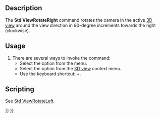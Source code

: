 <languages/>

{{Docnav
|[[Std_ViewRotateLeft|ViewRotateLeft]]
|[[Std_StoreWorkingView|StoreWorkingView]]
|[[Std_View_Menu|Std View Menu]]
|IconL=Std_ViewRotateLeft.svg
|IconR=
|IconC=Freecad.svg
}}

{{GuiCommand
|Name=Std ViewRotateRight
|MenuLocation=View → Standard views → Rotate Right
|Workbenches=All
|Shortcut={{KEY|Shift}}+{{KEY|Right}}
|SeeAlso=[[Std_ViewRotateLeft|Std ViewRotateLeft]]
}}

==Description==

The '''Std ViewRotateRight''' command rotates the camera in the active [[3D_view|3D view]] around the view direction in 90-degree increments towards the right (clockwise).

==Usage==

# There are several ways to invoke the command:
#* Select the {{MenuCommand|View → Standard views → [[Image:Std_ViewRotateRight.svg|16px]] Rotate Right}} option from the menu.
#* Select the {{MenuCommand|Standard views → [[Image:Std_ViewRotateRight.svg|16px]] Rotate Right}} option from the [[3D_view|3D view]] context menu.
#* Use the keyboard shortcut: {{KEY|Shift}}+{{KEY|Right}}.

==Scripting==

See [[Std_ViewRotateLeft#Scripting|Std ViewRotateLeft]].


{{Docnav
|[[Std_ViewRotateLeft|ViewRotateLeft]]
|[[Std_StoreWorkingView|StoreWorkingView]]
|[[Std_View_Menu|Std View Menu]]
|IconL=Std_ViewRotateLeft.svg
|IconR=
|IconC=Freecad.svg
}}

{{Std_Base_navi{{#translation:}}}}
{{Userdocnavi{{#translation:}}}}